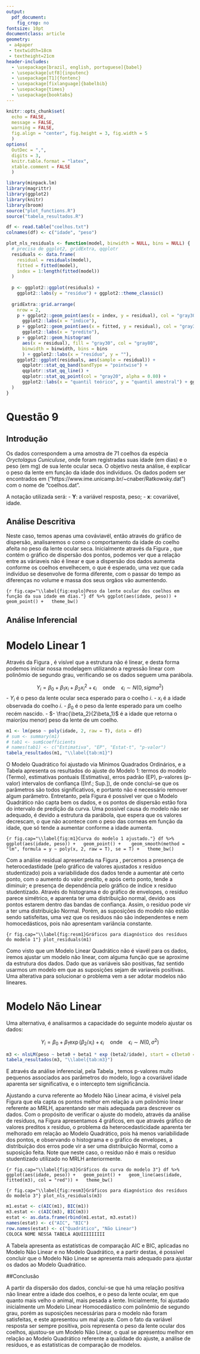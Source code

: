 --- 
output: 
  pdf_document:
    fig_crop: no
fontsize: 10pt
documentclass: article
geometry: 
 - a4paper
 - textwidth=18cm
 - textheight=21cm
header-includes:
  - \usepackage[brazil, english, portuguese]{babel}
  - \usepackage[utf8]{inputenc}
  - \usepackage[T1]{fontenc}
  - \usepackage[fixlanguage]{babelbib}
  - \usepackage{times}
  - \usepackage{booktabs}
---

```{r setup, include=FALSE}
knitr::opts_chunk$set(
  echo = FALSE, 
  message = FALSE,
  warning = FALSE,
  fig.align = "center", fig.height = 3, fig.width = 5 
  )
options(
  OutDec = ",", 
  digits = 3,  
  knitr.table.format = "latex", 
  xtable.comment = FALSE
  )
```

```{r libs}
library(minpack.lm)
library(magrittr)
library(ggplot2)
library(knitr)
library(broom)
source("plot_functions.R")
source("tabela_resultados.R")
```

```{r}
df <- read.table("coelhos.txt")
colnames(df) <- c("idade", "peso")
```

```{r}
plot_nls_residuals <- function(model, binwidth = NULL, bins = NULL) {
  # precisa de ggplot2, gridExtra, qqplotr
  residuals <- data.frame(
    residual = residuals(model), 
    fitted = fitted(model), 
    index = 1:length(fitted(model))
  )
  
  p <- ggplot2::ggplot(residuals) + 
    ggplot2::labs(y = "resíduo") + ggplot2::theme_classic()
  
  gridExtra::grid.arrange(
    nrow = 2, 
    p + ggplot2::geom_point(aes(x = index, y = residual), col = "gray30", alpha = 0.80) + 
      ggplot2::labs(x = "índice"), 
    p + ggplot2::geom_point(aes(x = fitted, y = residual), col = "gray30", alpha = 0.80) + 
      ggplot2::labs(x = "predito"), 
    p + ggplot2::geom_histogram(
      aes(x = residual), fill = "gray30", col = "gray80",
      binwidth = binwidth, bins = bins
      ) + ggplot2::labs(x = "resíduo", y = ""), 
    ggplot2::ggplot(residuals, aes(sample = residual)) + 
      qqplotr::stat_qq_band(bandType = "pointwise") + 
      qqplotr::stat_qq_line() + 
      qqplotr::stat_qq_point(col = "gray20", alpha = 0.80) + 
      ggplot2::labs(x = "quantil teórico", y = "quantil amostral") + ggplot2::theme_classic()
  )
}
```

# Questão 9

## Introdução

Os dados correspondem a uma amostra de 71 coelhos da espécia *Oryctolagus Cuniculuse*, onde foram registradas suas idade (em dias) e o peso (em mg) de sua lente ocular seca. O objetivo nesta análise, é explicar o peso da lente em função da idade dos indivíduos. Os dados podem ser encontrados em ("https://www.ime.unicamp.br/~cnaber/Ratkowsky.dat") com o nome de "coelhos.dat". 

A notação utilizada será:
  - $\mathbf Y$: a variável resposta, peso;
  - $\mathbf x$: covariável, idade. 

## Análise Descritiva

Neste caso, temos apenas uma cováviavél, então através do gráfico de dispersão, analisaremos o como o comportamento da idade do coelho afeita no peso da lente ocular seca. Inicialmente através da Figura \ref{fig:explo}, que contém o gráfico de dispersão dos pontos, podemos ver que a relação entre as váriaveis não é linear e que a dispersão dos dados aumenta conforme os coelhos envelhecem, o que é esperado, uma vez que cada indivíduo se desenvolve de forma diferente, com o passar do tempo as diferenças no volume e massa dos seus orgãos vão aumentendo.

```{r fig.cap="\\label{fig:explo}Peso da lente ocular dos coelhos em função da sua idade em dias."}
df %>% ggplot(aes(idade, peso)) + geom_point() +
  theme_bw()
```

## Análise Inferencial

# Modelo Linear 1

Através da Figura \ref{fig:explo}, é visível que a estrutura não é linear, e desta forma podemos iniciar nossa modelagem utilizando a regressão linear com polinômio de segundo grau, verificando se os dados seguem uma parábola.

$$
Y_i = \beta_0 + \beta_1  x_i + \beta_2 x_i ^ 2 + \epsilon_i \quad \text{onde} \quad \epsilon_i \sim N(0,sigma^2)
$$
- $Y_i$ é o peso da lente ocular seca esperado para o coelho $i$.
- $x_i$ é a idade observada do coelho $i$.
- $\beta_0$ é o peso da lente esperado para um coelho recém nascido.
- $- \frac{\beta_2}{2\beta_1}$ é a idade que retorna o maior(ou menor) peso da lente de um coelho.

```{r}
m1 <- lm(peso ~ poly(idade, 2, raw = T), data = df)
# sum <- summary(m1)
# tab1 <- sum$coefficients
# names(tab1) <- c("Estimativa", "EP", "Estat-t", "p-valor")
tabela_resultados(m1, "\\label{tab:m1}")
```


O Modelo Quadrático foi ajustado via Mínimos Quadrados Ordinários, e a Tabela \ref{tab:m1} apresenta os resultados do ajuste do Modelo 1: termos do modelo (Termo), estimativas pontuais (Estimativa), erros
padrão (EP), p-valores (p-valor) intervalos de confiança ([Inf.; Sup.]), de onde conclui-se que os parâmetros são todos significativos, e portanto não é necessário remover algum parâmetro.
Entretanto, pela Figura \ref{fig:m1} é possível ver que o Modelo Quadrático não capta bem os dados, e os pontos de dispersão estão fora do intervalo de predição da curva. Uma possível causa do modelo não ser adequado, é devido a estrutura da parábola, que espera que os valores decrescam, o que não acontece com o peso das corneas em função da idade, que só tende a aumentar conforme a idade aumenta.


```{r fig.cap="\\label{fig:m1}Curva do modelo 1 ajustado."}
df %>% ggplot(aes(idade, peso)) +
  geom_point() + 
  geom_smooth(method = "lm", formula = y ~ poly(x, 2, raw = T), se = T) +
  theme_bw()
```

Com a análise residual apresentada na Figura \ref{fig:resm1}, percemos a presença de heterocedastidade (pelo gráfico de valores ajustados x resíduo studentizado) pois a variabilidade dos dados tende a aumentar até certo ponto, com o aumento do valor predito, e após certo ponto, tende a diminuir; e presença de dependência pelo gráfico de índice x resíduo studentizado. Através do histograma e do gráfico de envelopes, o resíduo parece simétrico, e aparenta ter uma distribuição normal, devido aos pontos estarem dentro das bandas de confiança. Assim, o resíduo pode vir a ter uma distribuição Normal. Porém, as suposições do modelo não estão sendo satisfeitas, uma vez que os resíduos não são independentes e nem homocedásticos, pois não apresentam variância constante. 
 
```{r fig.cap="\\label{fig:resm1}Gráficos para diagnóstico dos resíduos do modelo 1"}
plot_residuals(m1)
```

Como visto que um Modelo Linear Quadrático não é viavél para os dados, iremos ajustar um modelo não linear, com alguma função que se aproxime da estrutura dos dados. Dado que as variáveis são positivas, faz sentido usarmos um modelo em que as suposições sejam de variaveis positivas. Uma alterativa para solucionar o problema vem a ser adotar modelos não lineares. 

# Modelo Não Linear 

Uma alternativa, é analisarmos a capacidade do seguinte modelo ajustar os dados:

$$
Y_i = \beta_0  + \beta_1 \exp (\beta_2 / x_i) + \epsilon_i \quad \text{onde} \quad \epsilon_i \sim N(0, \sigma^2)
$$

```{r}
m3 <- nlsLM(peso ~ beta0 + beta1 * exp (beta2/idade), start = c(beta0 = 1, beta1 = 1, beta2 = 1), data = df)
tabela_resultados(m3, "\\label{tab:m3}")
```

E através da análise inferencial, pela Tabela \ref{tab:m3}, temos p-valores muito pequenos associados aos parâmetros do modelo, logo a covariável idade aparenta ser significativa, e o intercepto tem significância.

Ajustando a curva referente ao Modelo Não Linear acima, é visível pela Figura \ref{fig:m3} que ela capta os pontos melhor em relação a um polinômio linear referente ao MRLH, aparentando ser mais adequada para descrever os dados. Com o propósito de verificar o ajuste do modelo, através da análise de resíduos, na Figura \ref{fig:resm3} apresentamos 4 gráficos, em que através gráfico de valores preditos x resíduo, o problema da heterocedasticidade aparenta ter melhorado em relação ao Modelo Quadrático, pois há menos variabilidade dos pontos, e observando o histograma e o gráfico de envelopes, a distribuição dos erros pode vir a ser uma distribuição Normal, como a suposição feita. Note que neste caso, o resíduo não é mais o resíduo studentizado utilizado no MRLH anteriormente.


```{r fig.cap="\\label{fig:m3}Gráficos da curva do modelo 3"}
df %>% ggplot(aes(idade, peso)) +
  geom_point() +
  geom_line(aes(idade, fitted(m3), col = "red")) +
  theme_bw()
```


```{r fig.cap="\\label{fig:resm3}Gráficos para diagnóstico dos resíduos do modelo 3"}
plot_nls_residuals(m3)
```

```{r}
m1.estat <- c(AIC(m1), BIC(m1))
m3.estat <- c(AIC(m3), BIC(m3))
estat <- as.data.frame(rbind(m1.estat, m3.estat))
names(estat) <- c("AIC", "BIC")
row.names(estat) <- c("Quadrático", "Não Linear")
COLOCA NOME NESSA TABELA AQUIIIIIIIII
```

A Tabela \ref{bla} apresenta as estatísticas de comparação AIC e BIC, aplicadas no Modelo Não Linear e no Modelo Quadrático, e a partir destas, é possível concluir que o Modelo Não Linear se apresenta mais adequado para ajustar os dados ao Modelo Quadrático.

##Conclusão

A partir da dispersão dos dados, conclui-se que há uma relação positiva não linear entre a idade dos coelhos, e o peso da lente ocular, em que quanto mais velho o animal, mais pesada a lente. Inicialmente, foi ajustado inicialmente um Modelo Linear Homocedástico com polinômio de segundo grau, porém as suposições necessárias para o modelo não foram satisfeitas, e este apresentou um mal ajuste. Com o fato da variável resposta ser sempre positiva, pois representa o peso da lente ocular dos coelhos, ajustou-se um Modelo Não Linear, o qual se apresentou melhor em relação ao Modelo Quadrático referente a qualidade do ajuste, a análise de resíduos, e as estatísticas de comparação de modelos. 
